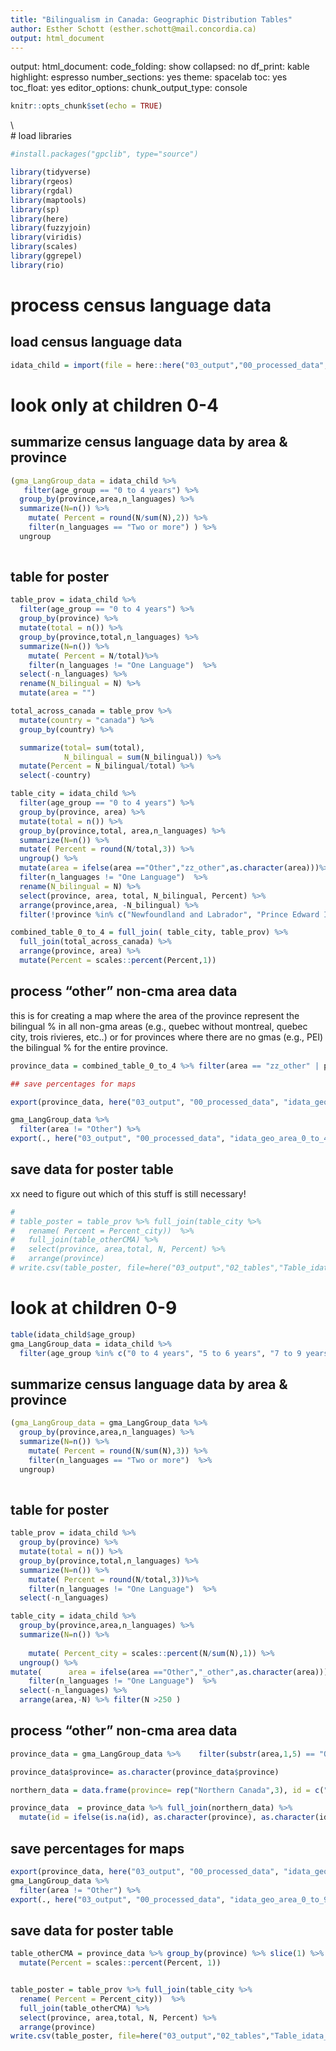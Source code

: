 ---
title: "Bilingualism in Canada: Geographic Distribution Tables"
author: Esther Schott (esther.schott@mail.concordia.ca)
output: html_document
---
output: 
  html_document: 
    code_folding: show
    collapsed: no
    df_print: kable
    highlight: espresso
    number_sections: yes
    theme: spacelab
    toc: yes
    toc_float: yes
editor_options: 
  chunk_output_type: console

```{r setup, include=FALSE}
knitr::opts_chunk$set(echo = TRUE)
```

\\\
# load libraries
```{r load packages}
#install.packages("gpclib", type="source")

library(tidyverse)
library(rgeos)
library(rgdal)
library(maptools)
library(sp)
library(here)
library(fuzzyjoin)
library(viridis)
library(scales)
library(ggrepel)
library(rio)
```





# process census language data
## load census language data
```{r read_census_data}
idata_child = import(file = here::here("03_output","00_processed_data", "idata_preprocessed.Rdata")) 
```

# look only at children 0-4
## summarize census language data by area & province
```{r summarize_census_data}
(gma_LangGroup_data = idata_child %>%
   filter(age_group == "0 to 4 years") %>%
  group_by(province,area,n_languages) %>%
  summarize(N=n()) %>%
    mutate( Percent = round(N/sum(N),2)) %>% 
    filter(n_languages == "Two or more") ) %>%
  ungroup
    

```
## table for poster
```{r}
table_prov = idata_child %>%
  filter(age_group == "0 to 4 years") %>%
  group_by(province) %>%
  mutate(total = n()) %>% 
  group_by(province,total,n_languages) %>%
  summarize(N=n()) %>% 
    mutate( Percent = N/total)%>% 
    filter(n_languages != "One Language")  %>%
  select(-n_languages) %>%
  rename(N_bilingual = N) %>%
  mutate(area = "")

total_across_canada = table_prov %>%
  mutate(country = "canada") %>%
  group_by(country) %>%

  summarize(total= sum(total),
            N_bilingual = sum(N_bilingual)) %>%
  mutate(Percent = N_bilingual/total) %>%
  select(-country)

table_city = idata_child %>%
  filter(age_group == "0 to 4 years") %>%
  group_by(province, area) %>%
  mutate(total = n()) %>% 
  group_by(province,total, area,n_languages) %>%
  summarize(N=n()) %>% 
  mutate( Percent = round(N/total,3)) %>%
  ungroup() %>% 
  mutate(area = ifelse(area =="Other","zz_other",as.character(area)))%>% # so that other sorts at the end always
  filter(n_languages != "One Language")  %>% 
  rename(N_bilingual = N) %>%
  select(province, area, total, N_bilingual, Percent) %>%
  arrange(province,area, -N_bilingual) %>%
  filter(!province %in% c("Newfoundland and Labrador", "Prince Edward Island", "Northern Canada"))

combined_table_0_to_4 = full_join( table_city, table_prov) %>%
  full_join(total_across_canada) %>%
  arrange(province, area) %>%
  mutate(Percent = scales::percent(Percent,1))
```



## process "other" non-cma area data
this is for creating a map where the area of the province represent the bilingual % in all non-gma areas (e.g., quebec without montreal, quebec city, trois rivieres, etc..) or for provinces where there are no gmas (e.g., PEI) the bilingual % for the entire province.
```{r}


province_data = combined_table_0_to_4 %>% filter(area == "zz_other" | province %in% c("Northern Canada", "Prince Edward Island", "Newfoundland and Labrador") ) %>% select(-area)

## save percentages for maps

export(province_data, here("03_output", "00_processed_data", "idata_geo_province_0_to_4.Rdata"))

gma_LangGroup_data %>% 
  filter(area != "Other") %>%
export(., here("03_output", "00_processed_data", "idata_geo_area_0_to_4.Rdata"))

```



## save data for poster table
xx need to figure out which of this stuff is still necessary!
```{r}

# 
# table_poster = table_prov %>% full_join(table_city %>% 
#   rename( Percent = Percent_city))  %>% 
#   full_join(table_otherCMA) %>%
#   select(province, area,total, N, Percent) %>%
#   arrange(province)
# write.csv(table_poster, file=here("03_output","02_tables","Table_idata_by_area_0_to_4.csv"),row.names = F)
```

# look  at children 0-9
```{r}
table(idata_child$age_group)
gma_LangGroup_data = idata_child %>%
  filter(age_group %in% c("0 to 4 years", "5 to 6 years", "7 to 9 years"))
```

## summarize census language data by area & province
```{r summarize_census_data}
(gma_LangGroup_data = gma_LangGroup_data %>%
  group_by(province,area,n_languages) %>%
  summarize(N=n()) %>%
    mutate( Percent = round(N/sum(N),3)) %>% 
    filter(n_languages == "Two or more")  %>%
  ungroup)
    

```
## table for poster
```{r}
table_prov = idata_child %>%
  group_by(province) %>%
  mutate(total = n()) %>% 
  group_by(province,total,n_languages) %>%
  summarize(N=n()) %>% 
    mutate( Percent = round(N/total,3))%>% 
    filter(n_languages != "One Language")  %>%
  select(-n_languages)

table_city = idata_child %>%
  group_by(province,area,n_languages) %>%
  summarize(N=n()) %>%
  
    mutate( Percent_city = scales::percent(N/sum(N),1)) %>%
  ungroup() %>%
mutate(      area = ifelse(area =="Other","_other",as.character(area)))%>% 
    filter(n_languages != "One Language")  %>%
  select(-n_languages) %>%
  arrange(area,-N) %>% filter(N >250 ) 


```



## process "other" non-cma area data
```{r}

province_data = gma_LangGroup_data %>%    filter(substr(area,1,5) == "Other")

province_data$province= as.character(province_data$province)

northern_data = data.frame(province= rep("Northern Canada",3), id = c("Yukon", "Northwest Territories", "Nunavut"))

province_data  = province_data %>% full_join(northern_data) %>%
  mutate(id = ifelse(is.na(id), as.character(province), as.character(id)))

```
## save percentages for maps
```{r}
export(province_data, here("03_output", "00_processed_data", "idata_geo_province_0_to_9.Rdata"))
gma_LangGroup_data %>% 
  filter(area != "Other") %>%
export(., here("03_output", "00_processed_data", "idata_geo_area_0_to_9.Rdata"))

```



## save data for poster table
```{r}
table_otherCMA = province_data %>% group_by(province) %>% slice(1) %>% ungroup() %>% select(-id, -N) %>%
  mutate(Percent = scales::percent(Percent, 1))


table_poster = table_prov %>% full_join(table_city %>% 
  rename( Percent = Percent_city))  %>% 
  full_join(table_otherCMA) %>%
  select(province, area,total, N, Percent) %>%
  arrange(province)
write.csv(table_poster, file=here("03_output","02_tables","Table_idata_by_area_0_to_9.csv"),row.names = F)
```







